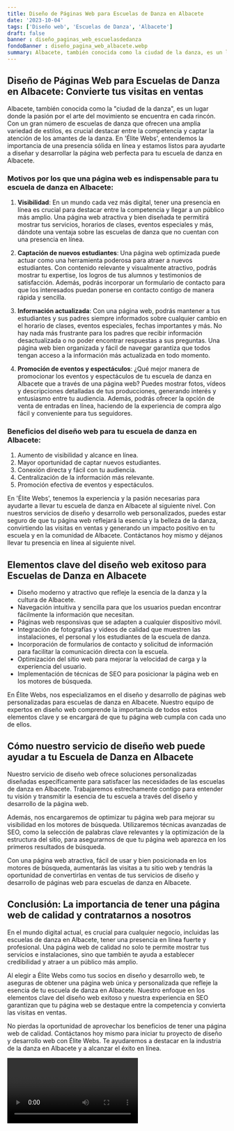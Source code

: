 ```yaml
---
title: Diseño de Páginas Web para Escuelas de Danza en Albacete
date: '2023-10-04'
tags: ['Diseño web', 'Escuelas de Danza', 'Albacete']
draft: false
banner : diseño_paginas_web_escuelasdedanza
fondoBanner : diseño_pagina_web_albacete.webp
summary: Albacete, también conocida como la ciudad de la danza, es un lugar donde la pasión por el arte del movimiento se encuentra en cada rincón. Con un gran número de escuelas de danza que ofrecen una amplia variedad de estilos, es crucial destacar entre la competencia y captar la atención de los amantes de la danza. En 'Élite Webs', entendemos la importancia de una presencia sólida en línea y estamos listos para ayudarte a diseñar y desarrollar la página web perfecta para tu escuela de danza en Albacete.
---
```


## Diseño de Páginas Web para Escuelas de Danza en Albacete: Convierte tus visitas en ventas

Albacete, también conocida como la "ciudad de la danza", es un lugar donde la pasión por el arte del movimiento se encuentra en cada rincón. Con un gran número de escuelas de danza que ofrecen una amplia variedad de estilos, es crucial destacar entre la competencia y captar la atención de los amantes de la danza. En 'Élite Webs', entendemos la importancia de una presencia sólida en línea y estamos listos para ayudarte a diseñar y desarrollar la página web perfecta para tu escuela de danza en Albacete.

### Motivos por los que una página web es indispensable para tu escuela de danza en Albacete:

1. **Visibilidad**: En un mundo cada vez más digital, tener una presencia en línea es crucial para destacar entre la competencia y llegar a un público más amplio. Una página web atractiva y bien diseñada te permitirá mostrar tus servicios, horarios de clases, eventos especiales y más, dándote una ventaja sobre las escuelas de danza que no cuentan con una presencia en línea.

2. **Captación de nuevos estudiantes**: Una página web optimizada puede actuar como una herramienta poderosa para atraer a nuevos estudiantes. Con contenido relevante y visualmente atractivo, podrás mostrar tu expertise, los logros de tus alumnos y testimonios de satisfacción. Además, podrás incorporar un formulario de contacto para que los interesados puedan ponerse en contacto contigo de manera rápida y sencilla.

3. **Información actualizada**: Con una página web, podrás mantener a tus estudiantes y sus padres siempre informados sobre cualquier cambio en el horario de clases, eventos especiales, fechas importantes y más. No hay nada más frustrante para los padres que recibir información desactualizada o no poder encontrar respuestas a sus preguntas. Una página web bien organizada y fácil de navegar garantiza que todos tengan acceso a la información más actualizada en todo momento.

4. **Promoción de eventos y espectáculos**: ¿Qué mejor manera de promocionar los eventos y espectáculos de tu escuela de danza en Albacete que a través de una página web? Puedes mostrar fotos, vídeos y descripciones detalladas de tus producciones, generando interés y entusiasmo entre tu audiencia. Además, podrás ofrecer la opción de venta de entradas en línea, haciendo de la experiencia de compra algo fácil y conveniente para tus seguidores.

### Beneficios del diseño web para tu escuela de danza en Albacete:

1. Aumento de visibilidad y alcance en línea.
2. Mayor oportunidad de captar nuevos estudiantes.
3. Conexión directa y fácil con tu audiencia.
4. Centralización de la información más relevante.
5. Promoción efectiva de eventos y espectáculos.

En 'Élite Webs', tenemos la experiencia y la pasión necesarias para ayudarte a llevar tu escuela de danza en Albacete al siguiente nivel. Con nuestros servicios de diseño y desarrollo web personalizados, puedes estar seguro de que tu página web reflejará la esencia y la belleza de la danza, convirtiendo las visitas en ventas y generando un impacto positivo en tu escuela y en la comunidad de Albacete. Contáctanos hoy mismo y déjanos llevar tu presencia en línea al siguiente nivel.

<GifSeo />

<Cta />

## Elementos clave del diseño web exitoso para Escuelas de Danza en Albacete

- Diseño moderno y atractivo que refleje la esencia de la danza y la cultura de Albacete.
- Navegación intuitiva y sencilla para que los usuarios puedan encontrar fácilmente la información que necesitan.
- Páginas web responsivas que se adapten a cualquier dispositivo móvil.
- Integración de fotografías y videos de calidad que muestren las instalaciones, el personal y los estudiantes de la escuela de danza.
- Incorporación de formularios de contacto y solicitud de información para facilitar la comunicación directa con la escuela.
- Optimización del sitio web para mejorar la velocidad de carga y la experiencia del usuario.
- Implementación de técnicas de SEO para posicionar la página web en los motores de búsqueda.

En Élite Webs, nos especializamos en el diseño y desarrollo de páginas web personalizadas para escuelas de danza en Albacete. Nuestro equipo de expertos en diseño web comprende la importancia de todos estos elementos clave y se encargará de que tu página web cumpla con cada uno de ellos.

## Cómo nuestro servicio de diseño web puede ayudar a tu Escuela de Danza en Albacete

Nuestro servicio de diseño web ofrece soluciones personalizadas diseñadas específicamente para satisfacer las necesidades de las escuelas de danza en Albacete. Trabajaremos estrechamente contigo para entender tu visión y transmitir la esencia de tu escuela a través del diseño y desarrollo de la página web.

Además, nos encargaremos de optimizar tu página web para mejorar su visibilidad en los motores de búsqueda. Utilizaremos técnicas avanzadas de SEO, como la selección de palabras clave relevantes y la optimización de la estructura del sitio, para asegurarnos de que tu página web aparezca en los primeros resultados de búsqueda.

Con una página web atractiva, fácil de usar y bien posicionada en los motores de búsqueda, aumentarás las visitas a tu sitio web y tendrás la oportunidad de convertirlas en ventas de tus servicios de diseño y desarrollo de páginas web para escuelas de danza en Albacete.

## Conclusión: La importancia de tener una página web de calidad y contratarnos a nosotros

En el mundo digital actual, es crucial para cualquier negocio, incluidas las escuelas de danza en Albacete, tener una presencia en línea fuerte y profesional. Una página web de calidad no solo te permite mostrar tus servicios e instalaciones, sino que también te ayuda a establecer credibilidad y atraer a un público más amplio.

Al elegir a Élite Webs como tus socios en diseño y desarrollo web, te aseguras de obtener una página web única y personalizada que refleje la esencia de tu escuela de danza en Albacete. Nuestro enfoque en los elementos clave del diseño web exitoso y nuestra experiencia en SEO garantizan que tu página web se destaque entre la competencia y convierta las visitas en ventas.

No pierdas la oportunidad de aprovechar los beneficios de tener una página web de calidad. Contáctanos hoy mismo para iniciar tu proyecto de diseño y desarrollo web con Élite Webs. Te ayudaremos a destacar en la industria de la danza en Albacete y a alcanzar el éxito en línea.

<Video />

<CtaBot job='Escuelas de Danza' city='Albacete'/>

<Gmaps query='Albacete+españa+maps' />
